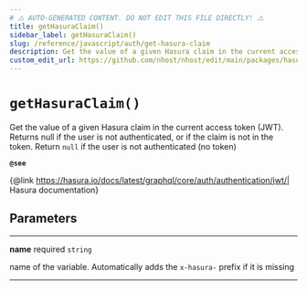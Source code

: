 ```yaml
---
# ⚠️ AUTO-GENERATED CONTENT. DO NOT EDIT THIS FILE DIRECTLY! ⚠️
title: getHasuraClaim()
sidebar_label: getHasuraClaim()
slug: /reference/javascript/auth/get-hasura-claim
description: Get the value of a given Hasura claim in the current access token (JWT). Returns null if the user is not authenticated, or if the claim is not in the token. Return `null` if the user is not authenticated (no token)
custom_edit_url: https://github.com/nhost/nhost/edit/main/packages/hasura-auth-js/src/hasura-auth-client.ts#L547
---
```


# `getHasuraClaim()`

Get the value of a given Hasura claim in the current access token (JWT). Returns null if the user is not authenticated, or if the claim is not in the token.
Return `null` if the user is not authenticated (no token)

**`@see`**

{@link https://hasura.io/docs/latest/graphql/core/auth/authentication/jwt/| Hasura documentation}

## Parameters

---

**<span className="parameter-name">name</span>** <span className="optional-status">required</span> `string`

name of the variable. Automatically adds the `x-hasura-` prefix if it is missing

---
